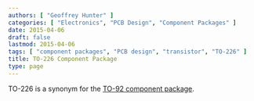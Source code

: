 ```yaml
---
authors: [ "Geoffrey Hunter" ]
categories: [ "Electronics", "PCB Design", "Component Packages" ]
date: 2015-04-06
draft: false
lastmod: 2015-04-06
tags: [ "component packages", "PCB design", "transistor", "TO-226" ]
title: TO-226 Component Package
type: page
---
```


TO-226 is a synonym for the [TO-92 component package](/pcb-design/component-packages/to-92-component-package/).
